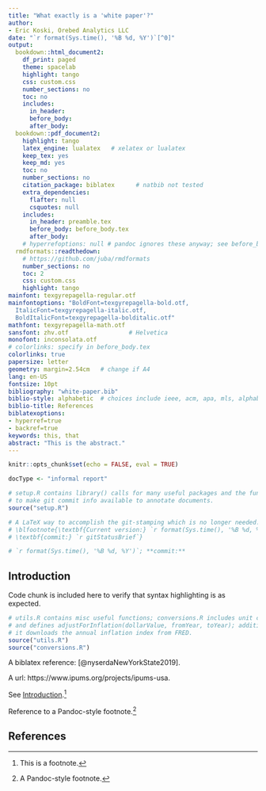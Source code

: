 ```yaml
---
title: "What exactly is a 'white paper'?"
author: 
- Eric Koski, Orebed Analytics LLC
date: "`r format(Sys.time(), '%B %d, %Y')`[^0]"
output:
  bookdown::html_document2:
    df_print: paged
    theme: spacelab
    highlight: tango
    css: custom.css
    number_sections: no
    toc: no
    includes:
      in_header: 
      before_body: 
      after_body: 
  bookdown::pdf_document2: 
    highlight: tango
    latex_engine: lualatex   # xelatex or lualatex
    keep_tex: yes
    keep_md: yes
    toc: no
    number_sections: no
    citation_package: biblatex      # natbib not tested
    extra_dependencies: 
      flafter: null
      csquotes: null
    includes:
      in_header: preamble.tex
      before_body: before_body.tex
      after_body: 
    # hyperrefoptions: null # pandoc ignores these anyway; see before_body.tex
  rmdformats::readthedown:   
    # https://github.com/juba/rmdformats
    number_sections: no
    toc: 2
    css: custom.css
    highlight: tango
mainfont: texgyrepagella-regular.otf
mainfontoptions: "BoldFont=texgyrepagella-bold.otf,
  ItalicFont=texgyrepagella-italic.otf,
  BoldItalicFont=texgyrepagella-bolditalic.otf"
mathfont: texgyrepagella-math.otf
sansfont: zhv.otf                 # Helvetica
monofont: inconsolata.otf
# colorlinks: specify in before_body.tex
colorlinks: true
papersize: letter
geometry: margin=2.54cm   # change if A4
lang: en-US
fontsize: 10pt
bibliography: "white-paper.bib"
biblio-style: alphabetic  # choices include ieee, acm, apa, mls, alphabetic, authoryear, etc.
biblio-title: References
biblatexoptions: 
- hyperref=true
- backref=true
keywords: this, that
abstract: "This is the abstract."
---
```


```r
knitr::opts_chunk$set(echo = FALSE, eval = TRUE)

docType <- "informal report"
```

```r
# setup.R contains library() calls for many useful packages and the functions 
# to make git commit info available to annotate documents. 
source("setup.R")

# A LaTeX way to accomplish the git-stamping which is no longer needed: 
# \blfootnote{\textbf{Current version:} `r format(Sys.time(), '%B %d, %Y')`; 
# \textbf{commit:} `r gitStatusBrief`}

# `r format(Sys.time(), '%B %d, %Y')`; **commit:**
```

[^0]: **Current version:** `r str_c(gitStatusBrief, "\\\n", "Software herein is Copyright ", year(Sys.time()), " Orebed Analytics LLC under MIT license; see LICENSE.md.\\\n",
"Document Copyright ", year(Sys.time()), " Orebed Analytics LLC, released under Creative Commons Attribution license; see CC-BY-4.0.txt.")`

## Introduction {#introduction}

Code chunk is included here to verify that syntax highlighting is as expected. 

```r
# utils.R contains misc useful functions; conversions.R includes unit conversions 
# and defines adjustForInflation(dollarValue, fromYear, toYear); additionally, 
# it downloads the annual inflation index from FRED. 
source("utils.R")
source("conversions.R")
```

A biblatex reference: [@nyserdaNewYorkState2019].

A url: https://www.ipums.org/projects/ipums-usa. 

See [Introduction](#introduction).^[This is a footnote.]

Reference to a Pandoc-style footnote.[^a]

[^a]: A Pandoc-style footnote.

\clearpage

```{=html}
<h2>References</h2>
```
